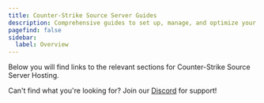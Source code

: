 ```yaml
---
title: Counter-Strike Source Server Guides
description: Comprehensive guides to set up, manage, and optimize your Counter-Strike Source server.
pagefind: false
sidebar:
  label: Overview
---
```




Below you will find links to the relevant sections for Counter-Strike Source Server Hosting.


<DirectoryListing />

Can't find what you're looking for? Join our [Discord](https://discord.gg/FN4XgbAwzr) for support!